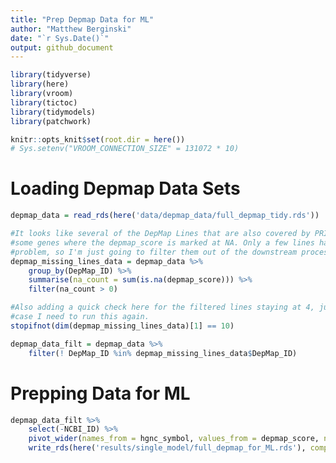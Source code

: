 ```yaml
---
title: "Prep Depmap Data for ML"
author: "Matthew Berginski"
date: "`r Sys.Date()`"
output: github_document
---
```


```r
library(tidyverse)
library(here)
library(vroom)
library(tictoc)
library(tidymodels)
library(patchwork)

knitr::opts_knit$set(root.dir = here())
# Sys.setenv("VROOM_CONNECTION_SIZE" = 131072 * 10)
```

# Loading Depmap Data Sets

```r
depmap_data = read_rds(here('data/depmap_data/full_depmap_tidy.rds'))
```

```r
#It looks like several of the DepMap Lines that are also covered by PRISM have
#some genes where the depmap_score is marked at NA. Only a few lines have this
#problem, so I'm just going to filter them out of the downstream processing.
depmap_missing_lines_data = depmap_data %>% 
	group_by(DepMap_ID) %>% 
	summarise(na_count = sum(is.na(depmap_score))) %>% 
	filter(na_count > 0)

#Also adding a quick check here for the filtered lines staying at 4, just in
#case I need to run this again.
stopifnot(dim(depmap_missing_lines_data)[1] == 10)

depmap_data_filt = depmap_data %>%
	filter(! DepMap_ID %in% depmap_missing_lines_data$DepMap_ID)
```

# Prepping Data for ML

```r
depmap_data_filt %>% 
	select(-NCBI_ID) %>%
	pivot_wider(names_from = hgnc_symbol, values_from = depmap_score, names_prefix = "dep_") %>%
	write_rds(here('results/single_model/full_depmap_for_ML.rds'), compress = 'gz')
```